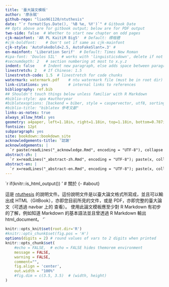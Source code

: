 ```yaml
--- 
title: '臺大論文模板'
author: '廖永賦'
github-repo: "liao961120/ntuthesis"
date: "`r format(Sys.Date(), '%B %e, %Y')`" # Gitbook Date
## Opts above are for gitbook output; below are for PDF output
two-side: false  # Whether to start new chapter on odd pages
cjk-mainfont: 'AR PL KaitiM Big5'  # Default: 標楷體
#cjk-boldfont:    # Don't set if same as cjk-mainfont
cjk-style: 'AutoFakeBold=2.5, AutoFakeSlant=.3' #
en-mainfont: 'Liberation Serif'  # Default: Times New Roman
#ipa-font: 'Doulos SIL'  # works with 'linguisticsdown', delete if not needed
#secnumdepth: 2   # section numbering at most to x.y.z
indent: false    # Indent new paragraph, else adds space between paragraphs 
linestretch: 2   # If Chinese: 1.5
linestretch-code: 1.5  # linestretch for code chunks
watermark: watermark.pdf    # ntu watermark file (must be in root dir)
link-citations: yes         # internal links to references
bibliography: ref.bib
## Shouldn't touch things below unless familiar with R Markdown
#biblio-style: apa #authoryear
#biblatexoptions: [backend = biber, style = caspervector, utf8, sorting = cenyt]
#biblio-title: "biblatex 參考文獻"
links-as-notes: true
always_allow_html: yes
geometry: a4paper, left=1.18in, right=1.18in, top=1.18in, bottom=0.787in
fontsize: 12pt
subparagraph: yes
site: bookdown::bookdown_site
acknowledgements-title: '誌謝'
acknowledgements: |
  `r paste(readLines("_acknowledge.Rmd", encoding = "UTF-8"), collapse = "\n  ")`
abstract-zh: |
  `r x=readLines("_abstract-zh.Rmd", encoding = "UTF-8"); paste(x, collapse = "\n  ")`
abstract-en: |
  `r x=readLines("_abstract-en.Rmd", encoding = "UTF-8"); paste(x, collapse = "\n  ")`
---
```



`r if(knitr::is_html_output()) '
# 關於 {- #about}\n

這是 [ntuthesis](https://liao961120.github.io/ntuthesis) 的說明文件。這份說明文件是以臺大論文格式所寫成，並且可以輸出成 HTML（GitBook），亦即您目前所見的文件，或是 PDF，亦即完整的臺大論文（可透過 navbar 上的 <i class="fa fa-file-pdf-o"></i> 查看）。\n
\n
使用此論文模板應至少對 R Markdown 有初步的了解，例如知道 Markdown 的基本語法並且曾透過 R Markdown 輸出 html_document。
'`

<!-- 
Below are code that paste acknowledgement and abstract in GitBook output. 
Remove or wrap them around HTML comments if don't want to display them in GitBook.
-->

<!-- Acknowledgement -->
<!-- `r if(knitr::is_html_output()) '# 誌謝 {- #acknowledge}\n'` -->

<!-- `r if (knitr::is_html_output()) paste(readLines("_acknowledge.Rmd", encoding = "UTF-8"), collapse = "\n  ")` -->

<!-- Abstract -->
<!-- `r if(knitr::is_html_output()) '# 摘要 {- #abstract}\n'` -->

<!-- `r if (knitr::is_html_output()) paste(readLines("_abstract-zh.Rmd", encoding = "UTF-8")[5:length(readLines("_abstract-zh.Rmd", encoding = "UTF-8"))], collapse = '\n')` -->

<!-- keywords -->
<!-- `r if (knitr::is_html_output()) '<br><br>'` -->

<!-- `r if (knitr::is_html_output()) paste('**keywords:**', readLines("_abstract-zh.Rmd", encoding = "UTF-8")[2])` -->


```r
knitr::opts_knit$set(root.dir='R')
#knitr::opts_chunk$set(fig.pos = 'H')
options(digits = 2) # round values of vars to 2 digits when printed
knitr::opts_chunk$set(
    #echo = FALSE,  # echo = FALSE hides themorem environment
    message = FALSE,
    warning = FALSE,
    comment="",
    fig.align = 'center',
    out.width = "100%"
    #fig.dim = c(3.5, 3.5)  # (width, height)
)
```


